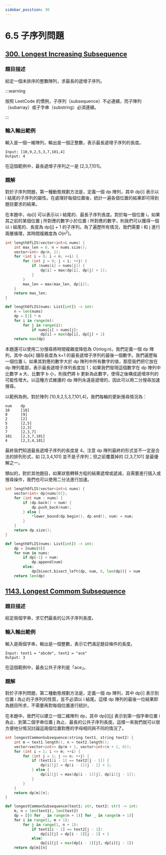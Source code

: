 ```yaml
---
sidebar_position: 30
---
```


# 6.5 子序列問題

## [300. Longest Increasing Subsequence](https://leetcode.com/problems/longest-increasing-subsequence/)

### 題目描述

給定一個未排序的整數陣列，求最長的遞增子序列。

:::warning

按照 LeetCode 的慣例，子序列（subsequence）不必連續，而子陣列（subarray）或子字串（substring）必須連續。

:::

### 輸入輸出範例

輸入是一個一維陣列，輸出是一個正整數，表示最長遞增子序列的長度。

```
Input: [10,9,2,5,3,7,101,4]
Output: 4
```

在這個範例中，最長遞增子序列之一是 [2,3,7,101]。

### 題解

對於子序列問題，第一種動態規劃方法是，定義一個 dp 陣列，其中 dp[i] 表示以 i 結尾的子序列的屬性。在處理好每個位置後，統計一遍各個位置的結果即可得到題目要求的結果。

在本題中，dp[i] 可以表示以 i 結尾的、最長子序列長度。對於每一個位置 i，如果其之前的某個位置 j 所對應的數字小於位置 i 所對應的數字，則我們可以獲得一個以 i 結尾的、長度為 dp[j] + 1 的子序列。為了遍歷所有情況，我們需要 i 和 j 進行兩層循環，其時間複雜度為 $O(n^2)$。

<Tabs>
<TabItem value="cpp" label="C++">

```cpp
int lengthOfLIS(vector<int>& nums) {
    int max_len = 0, n = nums.size();
    vector<int> dp(n, 1);
    for (int i = 0; i < n; ++i) {
        for (int j = 0; j < i; ++j) {
            if (nums[i] > nums[j]) {
                dp[i] = max(dp[i], dp[j] + 1);
            }
        }
        max_len = max(max_len, dp[i]);
    }
    return max_len;
}
```

</TabItem>
<TabItem value="py" label="Python">

```py
def lengthOfLIS(nums: List[int]) -> int:
    n = len(nums)
    dp = [1] * n
    for i in range(n):
        for j in range(i):
            if nums[i] > nums[j]:
                dp[i] = max(dp[i], dp[j] + 1)
    return max(dp)
```

</TabItem>

</Tabs>

本題還可以使用二分搜尋將時間複雜度降低為 $O(n \log n)$。我們定義一個 dp 陣列，其中 dp[k] 儲存長度為 k+1 的最長遞增子序列的最後一個數字。我們遍歷每一個位置 i，如果其對應的數字大於 dp 陣列中所有數字的值，那麼我們把它放在 dp 陣列尾部，表示最長遞增子序列長度加 1；如果我們發現這個數字在 dp 陣列中比數字 a 大、比數字 b 小，則我們將 b 更新為此數字，使得之後構成遞增序列的可能性增大。以這種方式維護的 dp 陣列永遠是遞增的，因此可以用二分搜尋加速搜尋。

以範例為例，對於陣列 [10,9,2,5,3,7,101,4]，我們每輪的更新搜尋情況為：

```
num    dp
10     [10]
9      [9]
2      [2]
5      [2,5]
3      [2,3]
7      [2,3,7]
101    [2,3,7,101]
4      [2,3,4,101]
```

最終我們知道最長遞增子序列的長度是 4。注意 dp 陣列最終的形式並不一定是合法的排列形式，如 [2,3,4,101] 並不是子序列；但之前覆蓋掉的 [2,3,7,101] 是最優解之一。

類似的，對於其他題目，如果狀態轉移方程的結果遞增或遞減，且需要進行插入或搜尋操作，我們也可以使用二分法進行加速。

<Tabs>
<TabItem value="cpp" label="C++">

```cpp
int lengthOfLIS(vector<int>& nums) {
    vector<int> dp{nums[0]};
    for (int num : nums) {
        if (dp.back() < num) {
            dp.push_back(num);
        } else {
            *lower_bound(dp.begin(), dp.end(), num) = num;
        }
    }
    return dp.size();
}
```

</TabItem>
<TabItem value="py" label="Python">

```py
def lengthOfLIS(nums: List[int]) -> int:
    dp = [nums[0]]
    for num in nums:
        if dp[-1] < num:
            dp.append(num)
        else:
            dp[bisect.bisect_left(dp, num, 0, len(dp))] = num
    return len(dp)
```

</TabItem>

</Tabs>

## [1143. Longest Commom Subsequence](https://leetcode.com/problems/longest-common-subsequence/)

### 題目描述

給定兩個字串，求它們最長的公共子序列長度。

### 輸入輸出範例

輸入是兩個字串，輸出是一個整數，表示它們滿足題目條件的長度。

```
Input: text1 = "abcde", text2 = "ace"
Output: 3
```

在這個範例中，最長公共子序列是「ace」。

### 題解

對於子序列問題，第二種動態規劃方法是，定義一個 dp 陣列，其中 dp[i] 表示到位置 i 為止的子序列的性質，並不必須以 i 結尾。這樣 dp 陣列的最後一位結果即為題目所求，不需要再對每個位置進行統計。

在本題中，我們可以建立一個二維陣列 dp，其中 dp[i][j] 表示到第一個字串位置 i 為止、到第二個字串位置 j 為止、最長的公共子序列長度。這樣一來我們就可以很方便地分情況討論這兩個位置對應的字母相同與不同的情況了。

<Tabs>
<TabItem value="cpp" label="C++">

```cpp
int longestCommonSubsequence(string text1, string text2) {
    int m = text1.length(), n = text2.length();
    vector<vector<int>> dp(m + 1, vector<int>(n + 1, 0));
    for (int i = 1; i <= m; ++i) {
        for (int j = 1; j <= n; ++j) {
            if (text1[i - 1] == text2[j - 1]) {
                dp[i][j] = dp[i - 1][j - 1] + 1;
            } else {
                dp[i][j] = max(dp[i - 1][j], dp[i][j - 1]);
            }
        }
    }
    return dp[m][n];
}
```

</TabItem>
<TabItem value="py" label="Python">

```py
def longestCommonSubsequence(text1: str, text2: str) -> int:
    m, n = len(text1), len(text2)
    dp = [[0 for _ in range(n + 1)] for _ in range(m + 1)]
    for i in range(1, m + 1):
        for j in range(1, n + 1):
            if text1[i - 1] == text2[j - 1]:
                dp[i][j] = dp[i - 1][j - 1] + 1
            else:
                dp[i][j] = max(dp[i - 1][j], dp[i][j - 1])
    return dp[m][n]
```

</TabItem>

</Tabs>